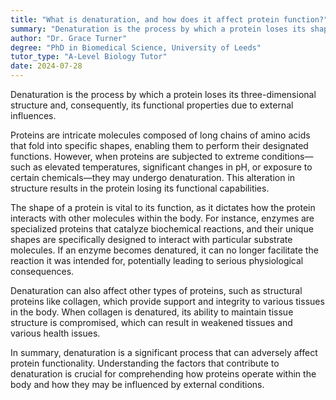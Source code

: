 ```yaml
---
title: "What is denaturation, and how does it affect protein function?"
summary: "Denaturation is the process by which a protein loses its shape and function due to external factors."
author: "Dr. Grace Turner"
degree: "PhD in Biomedical Science, University of Leeds"
tutor_type: "A-Level Biology Tutor"
date: 2024-07-28
---
```


Denaturation is the process by which a protein loses its three-dimensional structure and, consequently, its functional properties due to external influences.

Proteins are intricate molecules composed of long chains of amino acids that fold into specific shapes, enabling them to perform their designated functions. However, when proteins are subjected to extreme conditions—such as elevated temperatures, significant changes in pH, or exposure to certain chemicals—they may undergo denaturation. This alteration in structure results in the protein losing its functional capabilities.

The shape of a protein is vital to its function, as it dictates how the protein interacts with other molecules within the body. For instance, enzymes are specialized proteins that catalyze biochemical reactions, and their unique shapes are specifically designed to interact with particular substrate molecules. If an enzyme becomes denatured, it can no longer facilitate the reaction it was intended for, potentially leading to serious physiological consequences.

Denaturation can also affect other types of proteins, such as structural proteins like collagen, which provide support and integrity to various tissues in the body. When collagen is denatured, its ability to maintain tissue structure is compromised, which can result in weakened tissues and various health issues.

In summary, denaturation is a significant process that can adversely affect protein functionality. Understanding the factors that contribute to denaturation is crucial for comprehending how proteins operate within the body and how they may be influenced by external conditions.
    